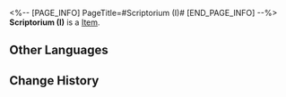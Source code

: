 <%-- [PAGE_INFO]
PageTitle=#Scriptorium (I)#
[END_PAGE_INFO] --%>
{{Item Infobox
|id          = 252409
|image       = Item Scriptorium (I).png{{subst:void|<!--$UPLOAD:<<SpriteOutput/Quest/PlanetFes/SwapCardPic/SwapCardPiece/3007_1.png>-<Item Scriptorium (I).png>-<Item Icons>>-->}}
|type        = 
|invCategory = 
|rarity      = 5
|effect      = 
|description = Complete a Memory Card set to gain buffs.
}}
{{Description|The trailblazing memories deep in your mind will provide inspiration to the game once you recall it in full.}}
'''Scriptorium (I)''' is a [[Item]].

==Other Languages==
{{Other Languages
|en   = Scriptorium (I)
|zhs  = 勘录舍-Ⅰ
|zht  = 勘錄舍-Ⅰ
|ja   = 勘録舎-I
|ko   = 감록사-Ⅰ
|es   = Casa de cotejos&nbsp;I
|fr   = Scriptorium (I)
|ru   = Скрипторий I
|th   = เขตจัดเรียง I
|vi   = Khám Lục Xá-I
|de   = Skriptorium (I)
|id   = Scriptorium I
|pt   = Scriptorium (I)
}}

==Change History==
{{Change History|3.2}}